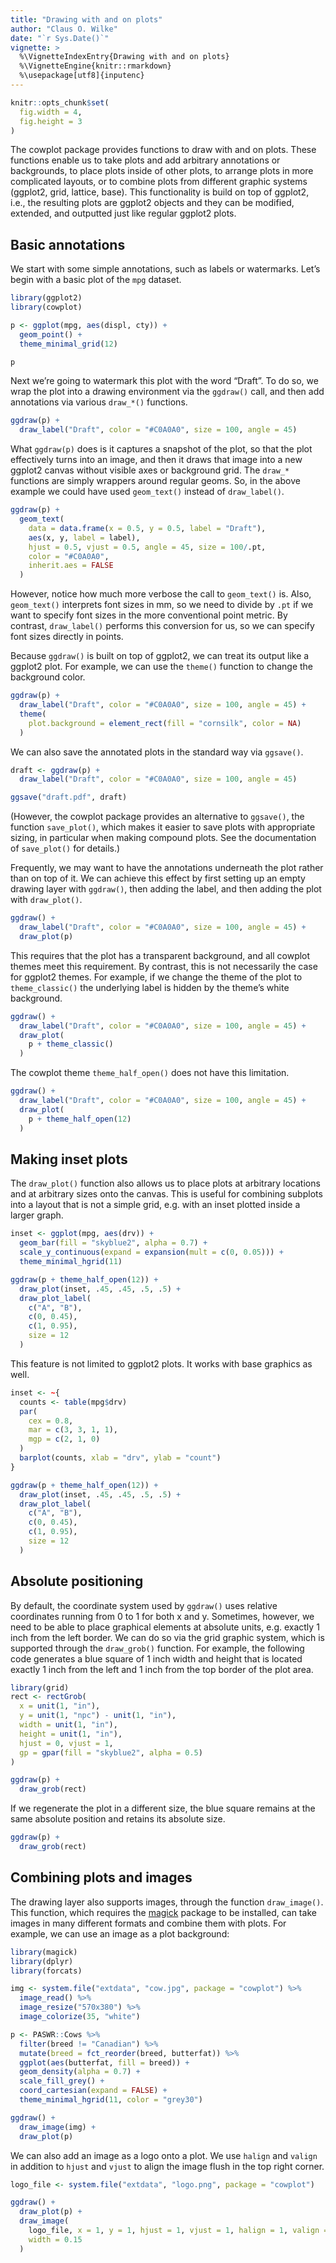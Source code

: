 ```yaml
---
title: "Drawing with and on plots"
author: "Claus O. Wilke"
date: "`r Sys.Date()`"
vignette: >
  %\VignetteIndexEntry{Drawing with and on plots}
  %\VignetteEngine{knitr::rmarkdown}
  %\usepackage[utf8]{inputenc}
---
```

```r
knitr::opts_chunk$set(
  fig.width = 4,
  fig.height = 3
)
```

The cowplot package provides functions to draw with and on plots. These functions enable us to take plots and add arbitrary annotations or backgrounds, to place plots inside of other plots, to arrange plots in more complicated layouts, or to combine plots from different graphic systems (ggplot2, grid, lattice, base). This functionality is build on top of ggplot2, i.e., the resulting plots are ggplot2 objects and they can be modified, extended, and outputted just like regular ggplot2 plots.

## Basic annotations

We start with some simple annotations, such as labels or watermarks. Let's begin with a basic plot of the `mpg` dataset.

```r
library(ggplot2)
library(cowplot)

p <- ggplot(mpg, aes(displ, cty)) +
  geom_point() +
  theme_minimal_grid(12)

p
```

Next we're going to watermark this plot with the word "Draft". To do so, we wrap the plot into a drawing environment via the `ggdraw()` call, and then add annotations via various `draw_*()` functions.

```r
ggdraw(p) + 
  draw_label("Draft", color = "#C0A0A0", size = 100, angle = 45)
```

What `ggdraw(p)` does is it captures a snapshot of the plot, so that the plot effectively turns into an image, and then it draws that image into a new ggplot2 canvas without visible axes or background grid. The `draw_*` functions are simply wrappers around regular geoms. So, in the above example we could have used `geom_text()` instead of `draw_label()`.

```r
ggdraw(p) + 
  geom_text(
    data = data.frame(x = 0.5, y = 0.5, label = "Draft"),
    aes(x, y, label = label),
    hjust = 0.5, vjust = 0.5, angle = 45, size = 100/.pt,
    color = "#C0A0A0",
    inherit.aes = FALSE
  )
```

However, notice how much more verbose the call to `geom_text()` is. Also, `geom_text()` interprets font sizes in mm, so we need to divide by `.pt` if we want to specify font sizes in the more conventional point metric. By contrast, `draw_label()` performs this conversion for us, so we can specify font sizes directly in points.

Because `ggdraw()` is built on top of ggplot2, we can treat its output like a ggplot2 plot. For example, we can use the `theme()` function to change the background color.
```r
ggdraw(p) + 
  draw_label("Draft", color = "#C0A0A0", size = 100, angle = 45) +
  theme(
    plot.background = element_rect(fill = "cornsilk", color = NA)
  )
```

We can also save the annotated plots in the standard way via `ggsave()`.

```r
draft <- ggdraw(p) + 
  draw_label("Draft", color = "#C0A0A0", size = 100, angle = 45)

ggsave("draft.pdf", draft)
```

(However, the cowplot package provides an alternative to `ggsave()`, the function `save_plot()`, which makes it easier to save plots with appropriate sizing, in particular when making compound plots. See the documentation of `save_plot()` for details.)

Frequently, we may want to have the annotations underneath the plot rather than on top of it. We can achieve this effect by first setting up an empty drawing layer with `ggdraw()`, then adding the label, and then adding the plot with `draw_plot()`.

```r
ggdraw() + 
  draw_label("Draft", color = "#C0A0A0", size = 100, angle = 45) +
  draw_plot(p)
```

This requires that the plot has a transparent background, and all cowplot themes meet this requirement. By contrast, this is not necessarily the case for ggplot2 themes. For example, if we change the theme of the plot to `theme_classic()` the underlying label is hidden by the theme's white background.

```r
ggdraw() + 
  draw_label("Draft", color = "#C0A0A0", size = 100, angle = 45) +
  draw_plot(
    p + theme_classic()
  )
```

The cowplot theme `theme_half_open()` does not have this limitation.

```r
ggdraw() + 
  draw_label("Draft", color = "#C0A0A0", size = 100, angle = 45) +
  draw_plot(
    p + theme_half_open(12)
  )
```

## Making inset plots

The `draw_plot()` function also allows us to place plots at arbitrary locations and at arbitrary sizes onto the canvas. This is useful for combining subplots into a layout that is not a simple grid, e.g. with an inset plotted inside a larger graph.
```r
inset <- ggplot(mpg, aes(drv)) + 
  geom_bar(fill = "skyblue2", alpha = 0.7) + 
  scale_y_continuous(expand = expansion(mult = c(0, 0.05))) +
  theme_minimal_hgrid(11)

ggdraw(p + theme_half_open(12)) +
  draw_plot(inset, .45, .45, .5, .5) +
  draw_plot_label(
    c("A", "B"),
    c(0, 0.45),
    c(1, 0.95),
    size = 12
  )
```

This feature is not limited to ggplot2 plots. It works with base graphics as well.

```r
inset <- ~{
  counts <- table(mpg$drv)
  par(
    cex = 0.8,
    mar = c(3, 3, 1, 1),
    mgp = c(2, 1, 0)
  )
  barplot(counts, xlab = "drv", ylab = "count")
}

ggdraw(p + theme_half_open(12)) +
  draw_plot(inset, .45, .45, .5, .5) +
  draw_plot_label(
    c("A", "B"),
    c(0, 0.45),
    c(1, 0.95),
    size = 12
  )
```

## Absolute positioning

By default, the coordinate system used by `ggdraw()` uses relative coordinates running from 0 to 1 for both x and y. Sometimes, however, we need to be able to place graphical elements at absolute units, e.g. exactly 1 inch from the left border. We can do so via the grid graphic system, which is supported through the `draw_grob()` function. For example, the following code generates a blue square of 1 inch width and height that is located exactly 1 inch from the left and 1 inch from the top border of the plot area.

```r
library(grid)
rect <- rectGrob(
  x = unit(1, "in"),
  y = unit(1, "npc") - unit(1, "in"),
  width = unit(1, "in"),
  height = unit(1, "in"),
  hjust = 0, vjust = 1,
  gp = gpar(fill = "skyblue2", alpha = 0.5)
)

ggdraw(p) +
  draw_grob(rect)
```

If we regenerate the plot in a different size, the blue square remains at the same absolute position and retains its absolute size.

```r
ggdraw(p) +
  draw_grob(rect)
```

## Combining plots and images

The drawing layer also supports images, through the function `draw_image()`. This function, which requires the [magick](https://CRAN.R-project.org/package=magick) package to be installed, can take images in many different formats and combine them with plots. For example, we can use an image as a plot background:

```r
library(magick)
library(dplyr)
library(forcats)

img <- system.file("extdata", "cow.jpg", package = "cowplot") %>%
  image_read() %>%
  image_resize("570x380") %>%
  image_colorize(35, "white")

p <- PASWR::Cows %>%
  filter(breed != "Canadian") %>%
  mutate(breed = fct_reorder(breed, butterfat)) %>%
  ggplot(aes(butterfat, fill = breed)) +
  geom_density(alpha = 0.7) +
  scale_fill_grey() +
  coord_cartesian(expand = FALSE) +
  theme_minimal_hgrid(11, color = "grey30")

ggdraw() + 
  draw_image(img) + 
  draw_plot(p)
```

We can also add an image as a logo onto a plot. We use `halign` and `valign` in addition to `hjust` and `vjust` to align the image flush in the top right corner.

```r
logo_file <- system.file("extdata", "logo.png", package = "cowplot")

ggdraw() + 
  draw_plot(p) +
  draw_image(
    logo_file, x = 1, y = 1, hjust = 1, vjust = 1, halign = 1, valign = 1,
    width = 0.15
  )
```
